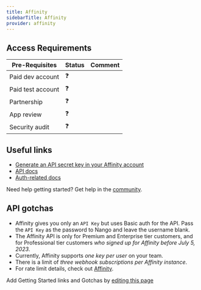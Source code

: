 ```yaml
---
title: Affinity
sidebarTitle: Affinity
provider: affinity
---
```



<Overview />
<PreBuiltTooling provider={providers[pageMetadata.provider]} />
<PreBuiltUseCases />

## Access Requirements
| Pre-Requisites | Status | Comment|
| - | - | - |
| Paid dev account | ❓ |  |
| Paid test account | ❓ |  |
| Partnership | ❓ | |
| App review | ❓ |  |
| Security audit | ❓ | |



## Useful links

-   [Generate an API secret key in your Affinity account](https://api-docs.affinity.co/#getting-started)
-   [API docs](https://api-docs.affinity.co/#introduction)
-   [Auth-related docs](https://api-docs.affinity.co/#authentication)

<Tip>Need help getting started? Get help in the [community](https://nango.dev/slack).</Tip>


## API gotchas
- Affinity gives you only an `API Key` but uses Basic auth for the API. Pass the `API Key` as the password to Nango and leave the username blank.
- The Affinity API is only for Premium and Enterprise tier customers, and for Professional tier customers _who signed up for Affinity before July 5, 2023_.
- Currently, Affinity supports _one key per user_ on your team.
- There is a limit of _three webhook subscriptions per Affinity instance_.
- For rate limit details, check out [Affinity](https://api-docs.affinity.co/#rate-limits).
 
<Note>Add Getting Started links and Gotchas by [editing this page](https://github.com/nangohq/nango/tree/master/docs-v2/integrations/all/affinity.mdx)</Note>

